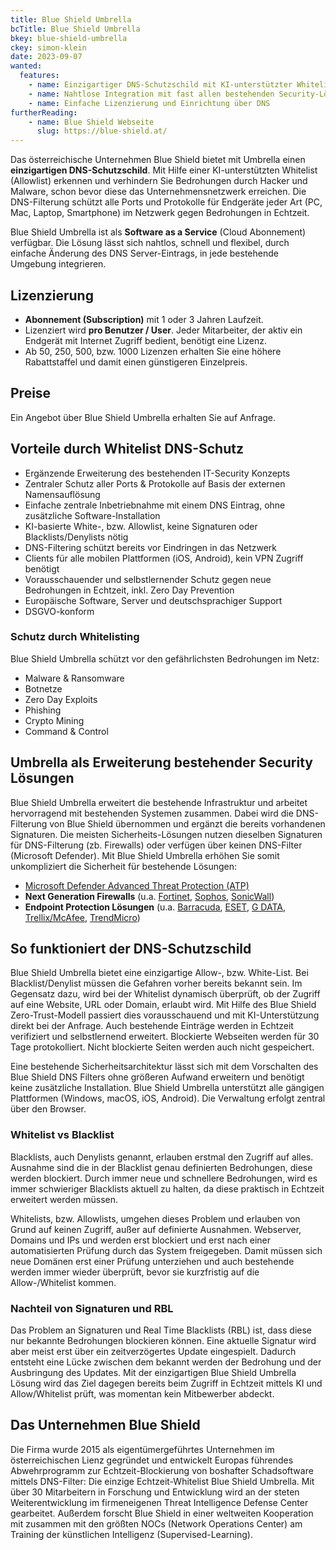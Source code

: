 ---
title: Blue Shield Umbrella
bcTitle: Blue Shield Umbrella
bkey: blue-shield-umbrella
ckey: simon-klein
date: 2023-09-07
wanted:
  features:
    - name: Einzigartiger DNS-Schutzschild mit KI-unterstützter Whitelist
    - name: Nahtlose Integration mit fast allen bestehenden Security-Lösungen
    - name: Einfache Lizenzierung und Einrichtung über DNS
furtherReading:
    - name: Blue Shield Webseite
      slug: https://blue-shield.at/
---


<Intro>


Das österreichische Unternehmen Blue Shield bietet mit Umbrella einen **einzigartigen DNS-Schutzschild**. Mit Hilfe einer KI-unterstützten Whitelist (Allowlist) erkennen und verhindern Sie Bedrohungen durch Hacker und Malware, schon bevor diese das Unternehmensnetzwerk erreichen.
Die DNS-Filterung schützt alle Ports und Protokolle für Endgeräte jeder Art (PC, Mac, Laptop, Smartphone) im Netzwerk gegen Bedrohungen in Echtzeit.

Blue Shield Umbrella ist als **Software as a Service** (Cloud Abonnement) verfügbar. Die Lösung lässt sich nahtlos, schnell und flexibel, durch einfache Änderung des DNS Server-Eintrags, in jede bestehende Umgebung integrieren.

</Intro>

<TOC />



## Lizenzierung

- **Abonnement (Subscription)** mit 1 oder 3 Jahren Laufzeit.
- Lizenziert wird **pro Benutzer / User**. Jeder Mitarbeiter, der aktiv ein Endgerät mit Internet Zugriff bedient, benötigt eine Lizenz.
- Ab 50, 250, 500, bzw. 1000 Lizenzen erhalten Sie eine höhere Rabattstaffel und damit einen günstigeren Einzelpreis.


## Preise

<GetInTouch>

Ein Angebot über Blue Shield Umbrella erhalten Sie auf Anfrage.

</GetInTouch>



## Vorteile durch Whitelist DNS-Schutz

- Ergänzende Erweiterung des bestehenden IT-Security Konzepts
- Zentraler Schutz aller Ports & Protokolle auf Basis der externen Namensauflösung
- Einfache zentrale Inbetriebnahme mit einem DNS Eintrag, ohne zusätzliche Software-Installation
- KI-basierte White-, bzw. Allowlist, keine Signaturen oder Blacklists/Denylists nötig
- DNS-Filtering schützt bereits vor Eindringen in das Netzwerk
- Clients für alle mobilen Plattformen (iOS, Android), kein VPN Zugriff benötigt
- Vorausschauender und selbstlernender Schutz gegen neue Bedrohungen in Echtzeit, inkl. Zero Day Prevention
- Europäische Software, Server und deutschsprachiger Support
- DSGVO-konform


### Schutz durch Whitelisting

Blue Shield Umbrella schützt vor den gefährlichsten Bedrohungen im Netz:

- Malware & Ransomware
- Botnetze
- Zero Day Exploits
- Phishing
- Crypto Mining
- Command & Control


## Umbrella als Erweiterung bestehender Security Lösungen

Blue Shield Umbrella erweitert die bestehende Infrastruktur und arbeitet hervorragend mit bestehenden Systemen zusammen. Dabei wird die DNS-Filterung von Blue Shield übernommen und ergänzt die bereits vorhandenen Signaturen.
Die meisten Sicherheits-Lösungen nutzen dieselben Signaturen für DNS-Filterung (zb. Firewalls) oder verfügen über keinen DNS-Filter (Microsoft Defender).
Mit Blue Shield Umbrella erhöhen Sie somit unkompliziert die Sicherheit für bestehende Lösungen:

- [Microsoft Defender Advanced Threat Protection (ATP)](/hersteller/microsoft/microsoft-365/defender/)
- **Next Generation Firewalls** (u.a. [Fortinet](/hersteller/fortinet/), [Sophos](/hersteller/sophos/), [SonicWall](/hersteller/sonicwall/))
- **Endpoint Protection Lösungen** (u.a. [Barracuda](/hersteller/barracuda-networks/), [ESET](/hersteller/eset/), [G DATA](/hersteller/g-data/), [Trellix/McAfee](/hersteller/mcafee/), [TrendMicro](/hersteller/trendmicro/))


## So funktioniert der DNS-Schutzschild

Blue Shield Umbrella bietet eine einzigartige Allow-, bzw. White-List. Bei Blacklist/Denylist müssen die Gefahren vorher bereits bekannt sein. Im Gegensatz dazu, wird bei der Whitelist dynamisch überprüft, ob der Zugriff auf eine Website, URL oder Domain, erlaubt wird.
Mit Hilfe des Blue Shield Zero-Trust-Modell passiert dies vorausschauend und mit KI-Unterstützung direkt bei der Anfrage. Auch bestehende Einträge werden in Echtzeit verifiziert und selbstlernend erweitert.
Blockierte Webseiten werden für 30 Tage protokolliert. Nicht blockierte Seiten werden auch nicht gespeichert.

Eine bestehende Sicherheitsarchitektur lässt sich mit dem Vorschalten des Blue Shield DNS Filters ohne größeren Aufwand erweitern und benötigt keine zusätzliche Installation.
Blue Shield Umbrella unterstützt alle gängigen Plattformen (Windows, macOS, iOS, Android). Die Verwaltung erfolgt zentral über den Browser.

### Whitelist vs Blacklist

Blacklists, auch Denylists genannt, erlauben erstmal den Zugriff auf alles. Ausnahme sind die in der Blacklist genau definierten Bedrohungen, diese werden blockiert.
Durch immer neue und schnellere Bedrohungen, wird es immer schwieriger Blacklists aktuell zu halten, da diese praktisch in Echtzeit erweitert werden müssen.

Whitelists, bzw. Allowlists, umgehen dieses Problem und erlauben von Grund auf keinen Zugriff, außer auf definierte Ausnahmen. Webserver, Domains und IPs und werden erst blockiert und erst nach einer automatisierten Prüfung durch das System freigegeben.
Damit müssen sich neue Domänen erst einer Prüfung unterziehen und auch bestehende werden immer wieder überprüft, bevor sie kurzfristig auf die Allow-/Whitelist kommen.

### Nachteil von Signaturen und RBL

Das Problem an Signaturen und Real Time Blacklists (RBL) ist, dass diese nur bekannte Bedrohungen blockieren können. Eine aktuelle Signatur wird aber meist erst über ein zeitverzögertes Update eingespielt.
Dadurch entsteht eine Lücke zwischen dem bekannt werden der Bedrohung und der Ausbringung des Updates.
Mit der einzigartigen Blue Shield Umbrella Lösung wird das Ziel dagegen bereits beim Zugriff in Echtzeit mittels KI und Allow/Whitelist prüft, was momentan kein Mitbewerber abdeckt.

## Das Unternehmen Blue Shield

Die Firma wurde 2015 als eigentümergeführtes Unternehmen im österreichischen Lienz gegründet und entwickelt Europas führendes Abwehrprogramm zur Echtzeit-Blockierung von boshafter Schadsoftware mittels DNS-Filter: Die einzige Echtzeit-Whitelist Blue Shield Umbrella.
Mit über 30 Mitarbeitern in Forschung und Entwicklung wird an der steten Weiterentwicklung im firmeneigenen Threat Intelligence Defense Center gearbeitet.
Außerdem forscht Blue Shield in einer weltweiten Kooperation mit zusammen mit den größten NOCs (Network Operations Center) am Training der künstlichen Intelligenz (Supervised-Learning).
